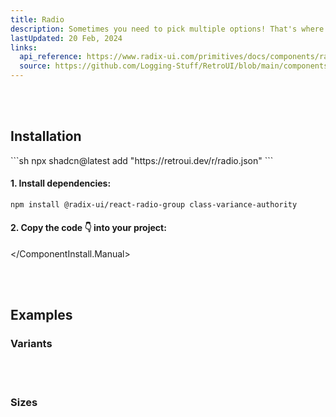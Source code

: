 ```yaml
---
title: Radio
description: Sometimes you need to pick multiple options! That's where the Radio component comes into play.
lastUpdated: 20 Feb, 2024
links:
  api_reference: https://www.radix-ui.com/primitives/docs/components/radio-group#api-reference
  source: https://github.com/Logging-Stuff/RetroUI/blob/main/components/ui/Form/Radio.tsx
---
```


<ComponentShowcase name="radio-style-default" />
<br />
<br />

## Installation

<ComponentInstall>
  <ComponentInstall.Cli>
    ```sh
npx shadcn@latest add "https://retroui.dev/r/radio.json"
    ```
  </ComponentInstall.Cli>
  <ComponentInstall.Manual>

#### 1. Install dependencies:

```sh
npm install @radix-ui/react-radio-group class-variance-authority
```

#### 2. Copy the code 👇 into your project:

<ComponentSource name="radio" />

  </ComponentInstall.Manual>
</ComponentInstall>

<br />
<br />

## Examples

### Variants

<ComponentShowcase name="radio-style-variants" />
<br />
<br />

### Sizes

<ComponentShowcase name="radio-style-sizes" />
<br />
<br />
